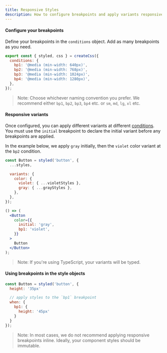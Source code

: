 ```yaml
---
title: Responsive Styles
description: How to configure breakpoints and apply variants responsively.
---
```


#### Configure your breakpoints

Define your breakpoints in the `conditions` object. Add as many breakpoints as you need.

```jsx line=2-7
export const { styled, css } = createCss({
  conditions: {
    bp1: '@media (min-width: 640px)',
    bp2: '@media (min-width: 768px)',
    bp3: '@media (min-width: 1024px)',
    bp4: '@media (min-width: 1280px)',
  },
});
```

> Note: Choose whichever naming convention you prefer. We recommend either <Code>bp1</Code>, <Code>bp2</Code>, <Code>bp3</Code>, <Code>bp4</Code> etc. or <Code>sm</Code>, <Code>md</Code>, <Code>lg</Code>, <Code>xl</Code> etc.

#### Responsive variants

Once configured, you can apply different variants at different [conditions](/docs/breakpoints). You must use the <Code>initial</Code> breakpoint to declare the initial variant before any breakpoints are applied.

In the example below, we apply `gray` initially, then the `violet` color variant at the `bp2` condition.

```jsx line=12-16
const Button = styled('button', {
  ...styles,

  variants: {
    color: {
      violet: { ...violetStyles },
      gray: { ...grayStyles },
    },
  },
});

() => (
  <Button
    color={{
      initial: 'gray',
      bp1: 'violet',
    }}
  >
    Button
  </Button>
);
```

> Note: If you're using TypeScript, your variants will be typed.

#### Using breakpoints in the style objects

```jsx line=4-9
const Button = styled('button', {
  height: '35px'

  // apply styles to the `bp1` breakpoint
  when: {
    bp1: {
      height: '45px'
    }
  }
});
```

> Note: In most cases, we do not recommend applying responsive breakpoints inline. Ideally, your component styles should be immutable.
